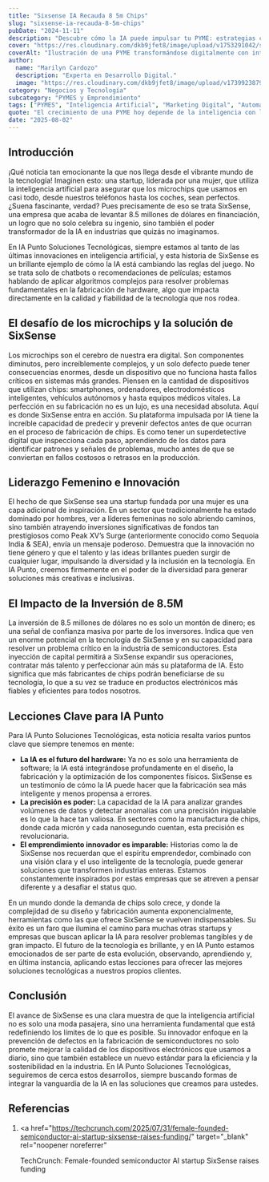 ```yaml
---
title: "Sixsense IA Recauda 8 5m Chips"
slug: "sixsense-ia-recauda-8-5m-chips"
pubDate: "2024-11-11"
description: "Descubre cómo la IA puede impulsar tu PYME: estrategias concretas de marketing, automatización y datos para aumentar ventas."
cover: "https://res.cloudinary.com/dkb9jfet8/image/upload/v1753291042/small-business_kk56r6.jpg"
coverAlt: "Ilustración de una PYME transformándose digitalmente con inteligencia artificial."
author:
  name: "Marilyn Cardozo"
  description: "Experta en Desarrollo Digital."
  image: "https://res.cloudinary.com/dkb9jfet8/image/upload/v1739923879/marilyn_s2mi4a.png"
category: "Negocios y Tecnología"
subcategory: "PYMES y Emprendimiento"
tags: ["PYMES", "Inteligencia Artificial", "Marketing Digital", "Automatización", "Ventas"]
quote: "El crecimiento de una PYME hoy depende de la inteligencia con la que se aplican datos, IA y estrategia. — Sergio Rondón"
date: "2025-08-02"
---
```




<h2 id="introduccion">Introducción</h2>

¡Qué noticia tan emocionante la que nos llega desde el vibrante mundo de la tecnología! Imaginen esto: una startup, liderada por una mujer, que utiliza la inteligencia artificial para asegurar que los microchips que usamos en casi todo, desde nuestros teléfonos hasta los coches, sean perfectos. ¿Suena fascinante, verdad? Pues precisamente de eso se trata SixSense, una empresa que acaba de levantar 8.5 millones de dólares en financiación, un logro que no solo celebra su ingenio, sino también el poder transformador de la IA en industrias que quizás no imaginamos.

En IA Punto Soluciones Tecnológicas, siempre estamos al tanto de las últimas innovaciones en inteligencia artificial, y esta historia de SixSense es un brillante ejemplo de cómo la IA está cambiando las reglas del juego. No se trata solo de chatbots o recomendaciones de películas; estamos hablando de aplicar algoritmos complejos para resolver problemas fundamentales en la fabricación de hardware, algo que impacta directamente en la calidad y fiabilidad de la tecnología que nos rodea.

<h2 id="el-desafio-de-los-microchips-y-la-solucion-de-sixsense">
  El desafío de los microchips y la solución de SixSense
</h2>

Los microchips son el cerebro de nuestra era digital. Son componentes diminutos, pero increíblemente complejos, y un solo defecto puede tener consecuencias enormes, desde un dispositivo que no funciona hasta fallos críticos en sistemas más grandes. Piensen en la cantidad de dispositivos que utilizan chips: smartphones, ordenadores, electrodomésticos inteligentes, vehículos autónomos y hasta equipos médicos vitales. La perfección en su fabricación no es un lujo, es una necesidad absoluta. Aquí es donde SixSense entra en acción. Su plataforma impulsada por IA tiene la increíble capacidad de predecir y prevenir defectos antes de que ocurran en el proceso de fabricación de chips. Es como tener un superdetective digital que inspecciona cada paso, aprendiendo de los datos para identificar patrones y señales de problemas, mucho antes de que se conviertan en fallos costosos o retrasos en la producción.

<h2 id="liderazgo-femenino-e-innovacion">Liderazgo Femenino e Innovación</h2>

El hecho de que SixSense sea una startup fundada por una mujer es una capa adicional de inspiración. En un sector que tradicionalmente ha estado dominado por hombres, ver a líderes femeninas no solo abriendo caminos, sino también atrayendo inversiones significativas de fondos tan prestigiosos como Peak XV’s Surge (anteriormente conocido como Sequoia India & SEA), envía un mensaje poderoso. Demuestra que la innovación no tiene género y que el talento y las ideas brillantes pueden surgir de cualquier lugar, impulsando la diversidad y la inclusión en la tecnología. En IA Punto, creemos firmemente en el poder de la diversidad para generar soluciones más creativas e inclusivas.

<h2 id="el-impacto-de-la-inversion">El Impacto de la Inversión de 8.5M</h2>

La inversión de 8.5 millones de dólares no es solo un montón de dinero; es una señal de confianza masiva por parte de los inversores. Indica que ven un enorme potencial en la tecnología de SixSense y en su capacidad para resolver un problema crítico en la industria de semiconductores. Esta inyección de capital permitirá a SixSense expandir sus operaciones, contratar más talento y perfeccionar aún más su plataforma de IA. Esto significa que más fabricantes de chips podrán beneficiarse de su tecnología, lo que a su vez se traduce en productos electrónicos más fiables y eficientes para todos nosotros.

<h2 id="lecciones-clave-para-ia-punto">Lecciones Clave para IA Punto</h2>

Para IA Punto Soluciones Tecnológicas, esta noticia resalta varios puntos clave que siempre tenemos en mente:

- **La IA es el futuro del hardware:** Ya no es solo una herramienta de software; la IA está integrándose profundamente en el diseño, la fabricación y la optimización de los componentes físicos. SixSense es un testimonio de cómo la IA puede hacer que la fabricación sea más inteligente y menos propensa a errores.
- **La precisión es poder:** La capacidad de la IA para analizar grandes volúmenes de datos y detectar anomalías con una precisión inigualable es lo que la hace tan valiosa. En sectores como la manufactura de chips, donde cada micrón y cada nanosegundo cuentan, esta precisión es revolucionaria.
- **El emprendimiento innovador es imparable:** Historias como la de SixSense nos recuerdan que el espíritu emprendedor, combinado con una visión clara y el uso inteligente de la tecnología, puede generar soluciones que transformen industrias enteras. Estamos constantemente inspirados por estas empresas que se atreven a pensar diferente y a desafiar el status quo.

En un mundo donde la demanda de chips solo crece, y donde la complejidad de su diseño y fabricación aumenta exponencialmente, herramientas como las que ofrece SixSense se vuelven indispensables. Su éxito es un faro que ilumina el camino para muchas otras startups y empresas que buscan aplicar la IA para resolver problemas tangibles y de gran impacto. El futuro de la tecnología es brillante, y en IA Punto estamos emocionados de ser parte de esta evolución, observando, aprendiendo y, en última instancia, aplicando estas lecciones para ofrecer las mejores soluciones tecnológicas a nuestros propios clientes.

<h2 id="conclusion">Conclusión</h2>

El avance de SixSense es una clara muestra de que la inteligencia artificial no es solo una moda pasajera, sino una herramienta fundamental que está redefiniendo los límites de lo que es posible. Su innovador enfoque en la prevención de defectos en la fabricación de semiconductores no solo promete mejorar la calidad de los dispositivos electrónicos que usamos a diario, sino que también establece un nuevo estándar para la eficiencia y la sostenibilidad en la industria. En IA Punto Soluciones Tecnológicas, seguiremos de cerca estos desarrollos, siempre buscando formas de integrar la vanguardia de la IA en las soluciones que creamos para ustedes.

<h2 id="referencias">Referencias</h2>

1.  <a
      href="https://techcrunch.com/2025/07/31/female-founded-semiconductor-ai-startup-sixsense-raises-funding/"
      target="_blank"
      rel="noopener noreferrer"
    >
      TechCrunch: Female-founded semiconductor AI startup SixSense raises
      funding
    </a>
